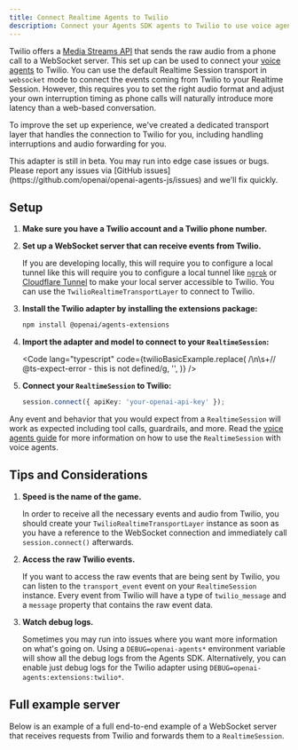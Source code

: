 ```yaml
---
title: Connect Realtime Agents to Twilio
description: Connect your Agents SDK agents to Twilio to use voice agents
---
```



Twilio offers a [Media Streams API](https://www.twilio.com/docs/voice/media-streams) that sends the
raw audio from a phone call to a WebSocket server. This set up can be used to connect your
[voice agents](/openai-agents-js/guides/voice-agents) to Twilio. You can use the default Realtime Session transport
in `websocket` mode to connect the events coming from Twilio to your Realtime Session. However,
this requires you to set the right audio format and adjust your own interruption timing as phone
calls will naturally introduce more latency than a web-based conversation.

To improve the set up experience, we've created a dedicated transport layer that handles the
connection to Twilio for you, including handling interruptions and audio forwarding for you.

<Aside type="caution">
  This adapter is still in beta. You may run into edge case issues or bugs.
  Please report any issues via [GitHub
  issues](https://github.com/openai/openai-agents-js/issues) and we'll fix
  quickly.
</Aside>

## Setup

<Steps>

1. **Make sure you have a Twilio account and a Twilio phone number.**

2. **Set up a WebSocket server that can receive events from Twilio.**

   If you are developing locally, this will require you to configure a local tunnel like
   this will require you to configure a local tunnel like [`ngrok`](https://ngrok.io/) or
   [Cloudflare Tunnel](https://developers.cloudflare.com/pages/how-to/preview-with-cloudflare-tunnel/)
   to make your local server accessible to Twilio. You can use the `TwilioRealtimeTransportLayer`
   to connect to Twilio.

3. **Install the Twilio adapter by installing the extensions package:**

   ```bash
   npm install @openai/agents-extensions
   ```

4. **Import the adapter and model to connect to your `RealtimeSession`:**

   <Code
     lang="typescript"
     code={twilioBasicExample.replace(
       /\n\s+\/\/ @ts-expect-error - this is not defined/g,
       '',
     )}
   />

5. **Connect your `RealtimeSession` to Twilio:**

   ```typescript
   session.connect({ apiKey: 'your-openai-api-key' });
   ```

</Steps>

Any event and behavior that you would expect from a `RealtimeSession` will work as expected
including tool calls, guardrails, and more. Read the [voice agents guide](/openai-agents-js/guides/voice-agents)
for more information on how to use the `RealtimeSession` with voice agents.

## Tips and Considerations

1. **Speed is the name of the game.**

   In order to receive all the necessary events and audio from Twilio, you should create your
   `TwilioRealtimeTransportLayer` instance as soon as you have a reference to the WebSocket
   connection and immediately call `session.connect()` afterwards.

2. **Access the raw Twilio events.**

   If you want to access the raw events that are being sent by Twilio, you can listen to the
   `transport_event` event on your `RealtimeSession` instance. Every event from Twilio will have a
   type of `twilio_message` and a `message` property that contains the raw event data.

3. **Watch debug logs.**

   Sometimes you may run into issues where you want more information on what's going on. Using
   a `DEBUG=openai-agents*` environment variable will show all the debug logs from the Agents SDK.
   Alternatively, you can enable just debug logs for the Twilio adapter using
   `DEBUG=openai-agents:extensions:twilio*`.

## Full example server

Below is an example of a full end-to-end example of a WebSocket server that receives requests from
Twilio and forwards them to a `RealtimeSession`.

<Code
  lang="typescript"
  code={twilioServerExample}
  title="Example server using Fastify"
/>
